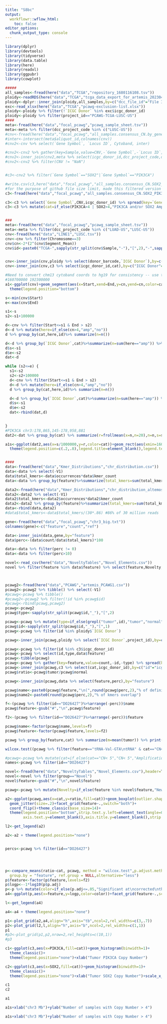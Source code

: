 ```yaml
---
title: "S8bc"
output:
  workflowr::wflow_html:
    toc: false
editor_options:
  chunk_output_type: console
---
```


```r
library(dplyr)
library(devtools)
library(tidyverse)
library(data.table)
library(here)
library(readxl)
library(ggpubr)
library(cowplot)


```

```r
#####
all_samples<-fread(here("data","TCGA","repository_1680116108.tsv"))
ploidy<-readRDS(here("data","TCGA","tcga_data_export_for_artemis_20230404.rds"))
ploidy<-dplyr::inner_join(ploidy,all_samples,by=c("dcc_file_id"="File ID"))
exc<-read_xlsx(here("data","TCGA","pcawg-exclusion-list.xlsx"))
ploidy<-ploidy %>% filter(!`ICGC Donor` %in% exc$icgc_donor_id)
ploidy<-ploidy %>% filter(project_id=="PCAWG-TCGA-LUSC-US")
####
meta<-fread(here("data","focal_pcawg","pcawg_sample_sheet.tsv"))
meta<-meta %>% filter(dcc_project_code %in% c("LUSC-US"))
#cnv<-fread(here("data","focal_pcawg","all_samples.consensus_CN.by_gene.170214.txt"))
#inter<-intersect(meta$aliquot_id,colnames(cnv))
#cnv2<-cnv %>% select(`Gene Symbol`, `Locus ID`, Cytoband, inter)

#cnv2<-cnv2 %>% gather(key=Sample,value=CNV,-`Gene Symbol`,-`Locus ID`,-Cytoband)
#cnv2<-inner_join(cnv2,meta %>% select(icgc_donor_id,dcc_project_code,dcc_specimen_type,aliquot_id),by=c("Sample"="aliquot_id"))
#cnv2<-cnv2 %>% filter(CNV != "NaN")


#c3<-cnv2 %>% filter(`Gene Symbol`=="SOX2"|`Gene Symbol`=="PIK3CA")

#write.csv(c3,here("data","focal_pcawg","all_samples.consensus_CN.SOX2_PIK3CA.csv"))
#for the purpose of github file size limit, made this filtered version for plotting
c3<-fread(here("data","focal_pcawg","all_samples.consensus_CN.SOX2_PIK3CA.csv")) %>% select(-V1)

c3<-c3 %>% select(`Gene Symbol`,CNV,icgc_donor_id) %>% spread(key=`Gene Symbol`,value=CNV)
c3<-c3 %>% mutate(cat=if_else(PIK3CA>4 | SOX2>4,"PIK3CA and/or SOX2 Amplified","CN< 5"))


###
meta<-fread(here("data","focal_pcawg","pcawg_sample_sheet.tsv"))
meta<-meta %>% filter(dcc_project_code %in% c("LUAD-US","LUSC-US"))
cnv<-fread(here("data","LINE1","LUSC.tsv"))
cnv<-cnv %>% filter(Chromosome==3)
cnv$cn<-2*(2^(cnv$Segment_Mean))
cnv$id<-paste0("TCGA-",sapply(str_split(cnv$Sample,"-"),"[",2),"-",sapply(str_split(cnv$Sample,"-"),"[",3))


cnv<-inner_join(cnv,ploidy %>% select(donor_barcode,`ICGC Donor`),by=c("id"="donor_barcode"))
cnv<-inner_join(cnv,c3 %>% select(icgc_donor_id,cat),by=c("ICGC Donor"="icgc_donor_id"))

#Need to convert chm13 cytoband coords to hg19 for consistency -- use thenhg19 cytoband file for the plotting:
#160700000 192300000
a1<-ggplot(cnv)+geom_segment(aes(x=Start,xend=End,y=cn,yend=cn,color=cat))+geom_rect(aes(xmin=160700000,xmax=192300000,ymin=0,ymax=25),alpha=0,color="black")+theme_classic()+
  theme(legend.position="bottom")

s<-min(cnv$Start)
e<-max(cnv$End)

s1<-s
s2<-s1+100000

d<-cnv %>% filter(Start<=s1 & End > s2)
d<-d %>% mutate(here=if_else(cn>4,"amp","no"))
d %>% group_by(cat,here,id)%>% summarize(n=n())

d<-d %>% group_by(`ICGC Donor`,cat)%>%summarize(n=sum(here=="amp")) %>% group_by(cat) %>% summarize(n=sum(n))
d$s<-s1
d$e<-s2
dat<-d

while (s2<=e) {
  s1<-s2
  s2<-s2+100000
  d<-cnv %>% filter(Start<=s1 & End > s2)
  d<-d %>% mutate(here=if_else(cn>4,"amp","no"))
  d %>% group_by(cat,here,id)%>% summarize(n=n())

  d<-d %>% group_by(`ICGC Donor`,cat)%>%summarize(n=sum(here=="amp")) %>% group_by(cat) %>% summarize(n=sum(n))
  d$s<-s1
  d$e<-s2
  dat<-rbind(dat,d)

  
}
#PIK3CA chr3:178,865,145-178,958,881
dat2<-dat %>% group_by(cat) %>% summarize(r=frollmean(x=n,n=20),n=n,s=s)

a1s<-ggplot(dat2,aes(x=s/1000000,y=r,color=cat))+geom_rect(aes(xmin=160700000/1000000,xmax=192300000/1000000,ymin=0,ymax=25),alpha=0,color="black")+theme_classic(base_size=14)+
  theme(legend.position=c(.2,.8),legend.title=element_blank(),legend.text=element_text(size=14))+geom_line()+geom_line(aes(y=n),alpha=.2)


####
data<-fread(here("data","Kmer_Distributions","chr_distribution.csv"))
data<-data %>% select(-V1)
data$total_kmers<-data$occurrences*data$kmer_count
data<-data %>% group_by(feature)%>%summarize(total_kmers=sum(total_kmers))

data2<-fread(here("data","Kmer_Distributions","chr_distribution_altemose.csv"))
data2<-data2 %>% select(-V1)
data2$total_kmers<-data2$occurrences*data2$kmer_count
data2<-data2 %>% group_by(feature)%>%summarize(total_kmers=sum(total_kmers))
data<-rbind(data,data2)
#data$total_kmers<-data$total_kmers/(30*.86) #86% of 30 million reads

gene<-fread(here("data","focal_pcawg","chr3_big.txt"))
colnames(gene)<-c("feature","count","ref")

data<-inner_join(data,gene,by="feature")
data$perc<-(data$count/data$total_kmers)*100

data<-data %>% filter(perc != 0)
data<-data %>% filter(perc>10)

novel<-read_csv(here("data","NoveltyTables","Novel_Elements.csv"))
novel %>% filter(feature %in% data$feature) %>% select(feature,Novelty,group) %>% rename("Subfamily status"="Novelty")



pcawg2<-fread(here("data","PCAWG","artemis_PCAWG1.csv"))
pcawg2<-pcawg2 %>% tibble() %>% select(-V1)
#pcawg<-pcawg %>% tibble()
#pcawg2<-pcawg2 %>% filter(!id %in% pcawg$id)
#pcawg<-rbind(pcawg,pcawg2)
pcawg<-pcawg2
pcawg$type<-sapply(str_split(pcawg$id,"_"),"[",2)

pcawg<-pcawg %>% mutate(type=if_else(grepl("tumor",id),"tumor","normal"))
pcawg$id<-sapply(str_split(pcawg$id,"_"),"[",1)
pcawg<-pcawg %>% filter(id %in% ploidy$`ICGC Donor`)

pcawg<-inner_join(pcawg,ploidy %>% select(`ICGC Donor`,project_id),by=c("id"="ICGC Donor"))

pcawg<-pcawg %>% filter(id %in% c3$icgc_donor_id)
pcawg<-pcawg %>% select(id,type,data$feature)
pcawg<-tibble(pcawg)
pcawg<-pcawg %>% gather(key=feature,value=count,-id,-type) %>% spread(key=type,value=count)
pcawg<-inner_join(pcawg,c3 %>% select(cat,icgc_donor_id),by=c("id"="icgc_donor_id"))
pcawg$ratio<-pcawg$tumor/pcawg$normal

pcawg<-inner_join(pcawg,data %>% select(feature,perc),by="feature")

pcawg$name<-paste0(pcawg$feature,"\n(",round(pcawg$perc,2),"% of defining kmers)")
pcawg$name2<-paste0(round(pcawg$perc,2),"% of kmers overlap")

f<-(pcawg %>% filter(id=="DO26427")%>%arrange(-perc))$name
pcawg$feature<-gsub("#","\n",pcawg$feature)

f2<-(pcawg %>% filter(id=="DO26427")%>%arrange(-perc))$feature

pcawg$name<-factor(pcawg$name,levels=f)
pcawg$feature<-factor(pcawg$feature,levels=f2)

pcawg %>% group_by(feature,cat) %>% summarize(m=mean(tumor)) %>% print(n=1000)

wilcox.test((pcawg %>% filter(feature=="tRNA-Val-GTA\ntRNA" & cat=="CN< 5"))$tumor,(pcawg %>% filter(feature=="tRNA-Val-GTA\ntRNA" & cat=="PIK3CA and/or SOX2 Amplified"))$tumor,alternative="less")

#pcawg<-pcawg %>% mutate(cat=if_else(cat=="CN< 5","CN< 5","Amplification"))
names<-pcawg %>% filter(id=="DO26427")

novel<-fread(here("data","NoveltyTables","Novel_Elements.csv"),header=T)
novel<-novel %>% filter(group=="Novel")
novel$feature<-gsub("#","\n",novel$feature)

pcawg<-pcawg %>% mutate(Novelty=if_else(feature %in% novel$feature,"Newly identified as altered in cancer","Prior Evidence"))

a2<-ggplot(pcawg,aes(x=cat,y=ratio,fill=cat))+geom_boxplot(outlier.shape=NA,width=.5)+
  geom_jitter(size=.2)+facet_grid(feature~.,switch="both")+
  coord_flip()+theme_classic(base_size=14)+
  theme(legend.position="bottom",strip.text.y.left=element_text(angle=0,face="bold"),strip.background = element_blank(),
        axis.text.y=element_blank(),axis.title.y=element_blank(),strip.placement="outside",legend.text = element_text(size=14),plot.title = element_text(hjust = 1))+ylab("Ratio of Tumor:Normal kmer count")+labs(fill="")+geom_text(data=names, aes(x = "CN< 5", y = 3.5,label=name2,group=feature))+ggtitle("Lung Cancer - Squamous Cell\nchr3 PIK3CA and SOX2 Region")

l2<-get_legend(a2)

a2<-a2 + theme(legend.position="none")


percs<-pcawg %>% filter(id=="DO26427")




p<-compare_means(ratio~cat, pcawg, method = "wilcox.test",p.adjust.method="BH",paired = FALSE,
  group.by = "feature", ref.group = NULL,alternative="less")
p$feature<-factor(p$feature,levels=f2)
p$logp<--1*log10(p$p.adj)
p<-p %>% mutate(color=if_else(p.adj<=.05,"Significant at\ncorrected\nthreshold","Not Significant"))
a4<-ggplot(p,aes(x=feature,y=logp,color=color))+facet_grid(feature~.,scales="free_y")+coord_flip()+geom_point()+theme_classic(base_size=14)+theme(axis.text.y=element_blank(),strip.text=element_blank(),axis.title.y = element_blank(),legend.title=element_blank(),legend.position="bottom",legend.text = element_text(size=14),legend.key.size = unit(3,"line"))+ylab("p-val\n(-log10)")+scale_color_manual(values=c("indianred"))+geom_hline(yintercept=-1*log10(.05),linetype="dashed",alpha=.5)

l<-get_legend(a4)

```

```r
a4<-a4 + theme(legend.position="none")

p1<-plot_grid(a2,a4,align="h",axis="tb",ncol=2,rel_widths=c(3,.7))
p2<-plot_grid(l2,l,align="h",axis="b",ncol=2,rel_widths=c(1,1))
p1
#p3<-plot_grid(p1,p2,nrow=2,rel_heights=c(10,1))
#p3
```

```r


c1<-ggplot(c3,aes(x=PIK3CA,fill=cat))+geom_histogram(binwidth=1)+
  theme_classic()+
  theme(legend.position="none")+xlab("Tumor PIK3CA Copy Number")

c2<-ggplot(c3,aes(x=SOX2,fill=cat))+geom_histogram(binwidth=1)+
  theme_classic()+
  theme(legend.position="none")+xlab("Tumor SOX2 Copy Number")+scale_x_sqrt()

c1
c2
```



```r
a1
```

```r
a1s+xlab("chr3 Mb")+ylab("Number of samples with Copy Number > 4")
```

```r
a1s+xlab("chr3 Mb")+ylab("Number of samples with Copy Number > 4")
```



